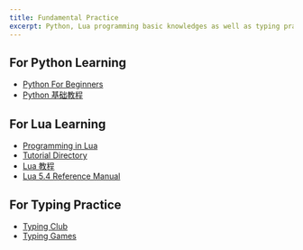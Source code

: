 ```yaml
---
title: Fundamental Practice
excerpt: Python, Lua programming basic knowledges as well as typing practice resources.
---
```


## For Python Learning

- [Python For Beginners](https://www.python.org/about/gettingstarted/)
- [Python 基础教程](https://www.runoob.com/python/python-tutorial.html)


## For Lua Learning

- [Programming in Lua](https://www.lua.org/pil/)
- [Tutorial Directory](http://lua-users.org/wiki/TutorialDirectory)
- [Lua 教程](https://www.runoob.com/lua/lua-tutorial.html)
- [Lua 5.4 Reference Manual](https://www.lua.org/manual/5.4/)


## For Typing Practice

- [Typing Club](https://www.typingclub.com/)
- [Typing Games](https://www.typinggames.zone/)
